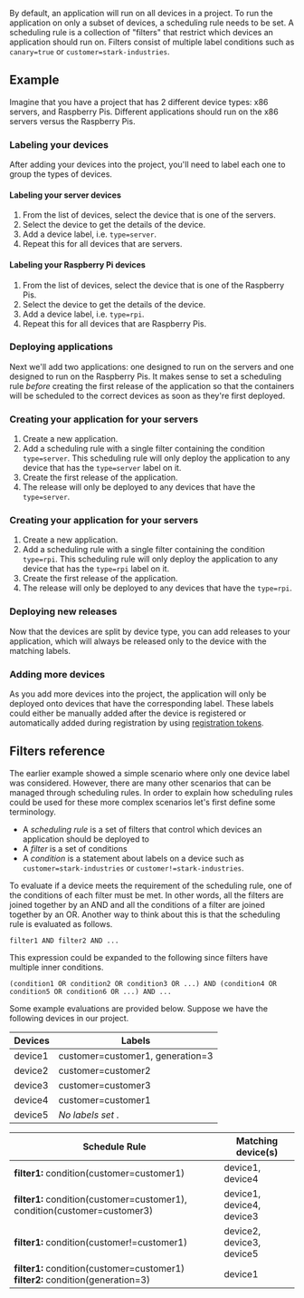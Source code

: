 
<Docs title="Scheduling">

By default, an application will run on all devices in a project. To run the application on only a subset of devices, a scheduling rule needs to be set. A scheduling rule is a collection of "filters" that restrict which devices an application should run on. Filters consist of multiple label conditions such as `canary=true` or `customer=stark-industries`.

## Example

Imagine that you have a project that has 2 different device types: x86 servers, and Raspberry Pis. Different applications should run on the x86 servers versus the Raspberry Pis.

### Labeling your devices

After adding your devices into the project, you'll need to label each one to group the types of devices.

#### Labeling your server devices

1. From the list of devices, select the device that is one of the servers.
2. Select the device to get the details of the device.
3. Add a device label, i.e. `type=server`.
4. Repeat this for all devices that are servers.

#### Labeling your Raspberry Pi devices

1. From the list of devices, select the device that is one of the Raspberry Pis.
2. Select the device to get the details of the device.
3. Add a device label, i.e. `type=rpi`.
4. Repeat this for all devices that are Raspberry Pis.

### Deploying applications

Next we'll add two applications: one designed to run on the servers and one designed to run on the Raspberry Pis. It makes sense to set a scheduling rule _before_ creating the first release of the application so that the containers will be scheduled to the correct devices as soon as they're first deployed.

### Creating your application for your servers

1. Create a new application.
2. Add a scheduling rule with a single filter containing the condition `type=server`. This scheduling rule will only deploy the application to any device that has the `type=server` label on it.
3. Create the first release of the application.
4. The release will only be deployed to any devices that have the `type=server`.

### Creating your application for your servers

1. Create a new application.
2. Add a scheduling rule with a single filter containing the condition `type=rpi`. This scheduling rule will only deploy the application to any device that has the `type=rpi` label on it.
3. Create the first release of the application.
4. The release will only be deployed to any devices that have the `type=rpi`.

### Deploying new releases

Now that the devices are split by device type, you can add releases to your application, which will always be released only to the device with the matching labels.

### Adding more devices

As you add more devices into the project, the application will only be deployed onto devices that have the corresponding label. These labels could either be manually added after the device is registered or automatically added during registration by using [registration tokens](/docs/provisioning).

## Filters reference

The earlier example showed a simple scenario where only one device label was considered. However, there are many other scenarios that can be managed through scheduling rules. In order to explain how scheduling rules could be used for these more complex scenarios let's first define some terminology.

 - A *scheduling rule* is a set of filters that control which devices an application should be deployed to
 - A *filter* is a set of conditions
 - A *condition* is a statement about labels on a device such as `customer=stark-industries` or `customer!=stark-industries`.

To evaluate if a device meets the requirement of the scheduling rule, one of the conditions of each filter must be met. In other words, all the filters are joined together by an AND and all the conditions of a filter are joined together by an OR. Another way to think about this is that the scheduling rule is evaluated as follows.

```
filter1 AND filter2 AND ...
```

This expression could be expanded to the following since filters have multiple inner conditions.

```
(condition1 OR condition2 OR condition3 OR ...) AND (condition4 OR condition5 OR condition6 OR ...) AND ...
```

Some example evaluations are provided below. Suppose we have the following devices in our project.

| Devices      | Labels                                          |
| ------------ | ----------------------------------------------- |
| device1      | customer=customer1, generation=3             |
| device2      | customer=customer2                             |
| device3      | customer=customer3                             |
| device4      | customer=customer1                             |
| device5      | *No labels set* .                                |


| Schedule Rule                                                                                    | Matching device(s)           |
| ------------------------------------------------------------------------------------------------ | ---------------------------- |
| <b>filter1:</b> condition(customer=customer1)                                                  | device1, device4             |
| <b>filter1:</b> condition(customer=customer1), condition(customer=customer3)                 | device1, device4, device3    |
| <b>filter1:</b> condition(customer!=customer1)                                                 | device2, device3, device5    |
| <b>filter1:</b> condition(customer=customer1) <br/><b>filter2:</b> condition(generation=3)   | device1                      |

</Docs>

